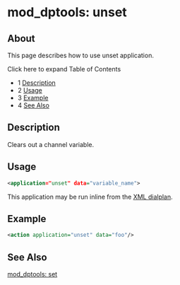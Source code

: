 
# mod_dptools: unset 

 

## About

This page describes how to use unset application.

Click here to expand Table of Contents

* 1 [Description](#description)
* 2 [Usage](#usage)
* 3 [Example](#example)
* 4 [See Also](#see-also--)

## Description

Clears out a channel variable.

## Usage

```xml
<application="unset" data="variable_name">
```

This application may be run inline from the [XML dialplan](../../Dialplan/XML-Dialplan-archive_6586601.mdx#about).

## Example

```xml
<action application="unset" data="foo"/>
```

## See Also  

[mod\_dptools: set](./6586661.mdx#about)


